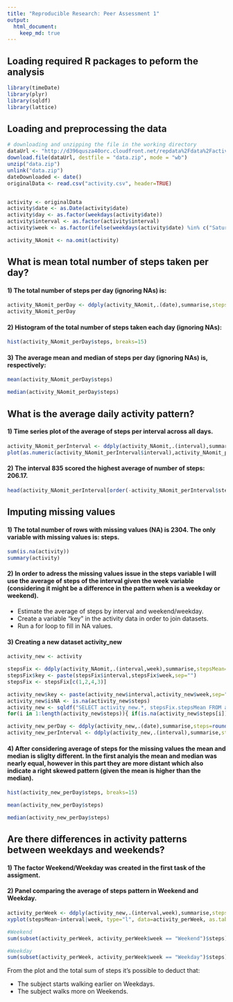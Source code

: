 ```yaml
---
title: "Reproducible Research: Peer Assessment 1"
output: 
  html_document:
    keep_md: true
---
```


## Loading required R packages to peform the analysis

```r
library(timeDate)
library(plyr)
library(sqldf)
library(lattice)
```

## Loading and preprocessing the data

```r
# downloading and unzipping the file in the working directory
dataUrl <- "http://d396qusza40orc.cloudfront.net/repdata%2Fdata%2Factivity.zip"
download.file(dataUrl, destfile = "data.zip", mode = "wb")
unzip("data.zip")
unlink("data.zip")
dateDownloaded <- date()
originalData <- read.csv("activity.csv", header=TRUE)


activity <- originalData
activity$date <- as.Date(activity$date)
activity$day <- as.factor(weekdays(activity$date))
activity$interval <- as.factor(activity$interval)
activity$week <- as.factor(ifelse(weekdays(activity$date) %in% c("Saturday","Sunday"), 'Weekend', 'Weekday'))

activity_NAomit <- na.omit(activity)
```


## What is mean total number of steps taken per day?

#### 1) The total number of steps per day (ignoring NAs) is:
```r
activity_NAomit_perDay <- ddply(activity_NAomit,.(date),summarise,steps=round(sum(steps),0))
activity_NAomit_perDay
```


#### 2) Histogram of the total number of steps taken each day (ignoring NAs):
```r
hist(activity_NAomit_perDay$steps, breaks=15)
```


#### 3) The average mean and median of steps per day (ignoring NAs) is, respectively:
```r
mean(activity_NAomit_perDay$steps)
```

```r
median(activity_NAomit_perDay$steps)
```

## What is the average daily activity pattern?

#### 1) Time series plot of the average of steps per interval across all days.

```r
activity_NAomit_perInterval <- ddply(activity_NAomit,.(interval),summarise,steps=round(mean(steps),2))
plot(as.numeric(activity_NAomit_perInterval$interval),activity_NAomit_perInterval$steps, type="l")
```

#### 2) The interval 835 scored the highest average of number of steps: 206.17.
```r
head(activity_NAomit_perInterval[order(-activity_NAomit_perInterval$steps),])
```


## Imputing missing values

#### 1) The total number of rows with missing values (NA) is 2304. The only variable with missing values is: steps.

```r
sum(is.na(activity))
summary(activity)
```

#### 2) In order to adress the missing values issue in the steps variable I will use the average of steps of the interval given the week variable (considering it might be a difference in the pattern when is a weekday or weekend).

 * Estimate the average of steps by interval and weekend/weekday.
 * Create a variable "key" in the activity data in order to join datasets.
 * Run a for loop to fill in NA values. 


#### 3) Creating a new dataset activity_new

```r
activity_new <- activity

stepsFix <- ddply(activity_NAomit,.(interval,week),summarise,stepsMean=round(mean(steps),2))
stepsFix$key <- paste(stepsFix$interval,stepsFix$week,sep="")
stepsFix <- stepsFix[c(1,2,4,3)]

activity_new$key <- paste(activity_new$interval,activity_new$week,sep="")
activity_new$isNA <- is.na(activity_new$steps)
activity_new <- sqldf("SELECT activity_new.*, stepsFix.stepsMean FROM activity_new INNER JOIN stepsFix ON activity_new.key = stepsFix.key")
for(i in 1:length(activity_new$steps)){ if(is.na(activity_new$steps[i])){   activity_new$steps[i] <- activity_new$stepsMean[i]}}

activity_new_perDay <- ddply(activity_new,.(date),summarise,steps=round(sum(steps),0))
activity_new_perInterval <- ddply(activity_new,.(interval),summarise,steps=round(mean(steps),2))

```

#### 4) After considering average of steps for the missing values the mean and median is sliglty different. In the first analyis the mean and median was nearly equal, however in this part they are more distant which also indicate a right skewed pattern (given the mean is higher than the median).

```r
hist(activity_new_perDay$steps, breaks=15)

mean(activity_new_perDay$steps)

median(activity_new_perDay$steps)
```


## Are there differences in activity patterns between weekdays and weekends?

#### 1) The factor Weekend/Weekday was created in the first task of the assigment.

#### 2) Panel comparing the average of steps pattern in Weekend and Weekday. 


```r
activity_perWeek <- ddply(activity_new,.(interval,week),summarise,stepsMean=round(mean(steps),2))
xyplot(stepsMean~interval|week, type="l", data=activity_perWeek, as.table=FALSE, layout = c(1, 2))

#Weekend
sum(subset(activity_perWeek, activity_perWeek$week == "Weekend")$steps)

#Weekday
sum(subset(activity_perWeek, activity_perWeek$week == "Weekday")$steps)
```


From the plot and the total sum of steps it's possible to deduct that:

 * The subject starts walking earlier on Weekdays.
 * The subject walks more on Weekends.


